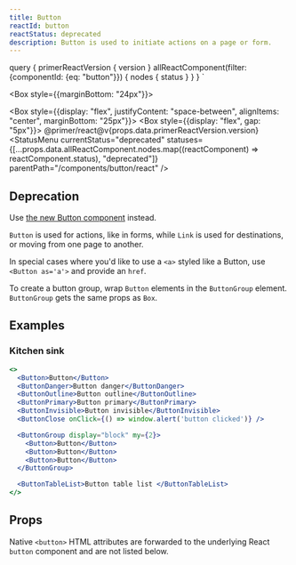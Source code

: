 ```yaml
---
title: Button
reactId: button
reactStatus: deprecated
description: Button is used to initiate actions on a page or form.
---
```



  query {
    primerReactVersion {
      version
    }
    allReactComponent(filter: {componentId: {eq: "button"}}) {
      nodes {
        status
      }
    }
  }
`

<Box style={{marginBottom: "24px"}}>
  <ComponentPageNav
    basePath="/components/button"
    includeReact={true}
    includeRails={true}
    includeFigma={true}
    includeCSS={true}
    current="react"
  />
</Box>

<Box style={{display: "flex", justifyContent: "space-between", alignItems: "center", marginBottom: "25px"}}>
  <Box style={{display: "flex", gap: "5px"}}>
    <Label size="large">@primer/react@v{props.data.primerReactVersion.version}</Label>
    <StatusLabel status="Deprecated" />
    <AccessibilityLabel a11yReviewed={false} short={false} />
  </Box>
  <Box>
    <StatusMenu currentStatus="deprecated" statuses={[...props.data.allReactComponent.nodes.map((reactComponent) => reactComponent.status), "deprecated"]} parentPath="/components/button/react" />
  </Box>
</Box>

## Deprecation

Use [the new Button component](/components/button/react) instead.

`Button` is used for actions, like in forms, while `Link` is used for destinations, or moving from one page to another.

In special cases where you'd like to use a `<a>` styled like a Button, use `<Button as='a'>` and provide an `href`.

To create a button group, wrap `Button` elements in the `ButtonGroup` element. `ButtonGroup` gets the same props as `Box`.

## Examples

### Kitchen sink

```jsx live deprecated
<>
  <Button>Button</Button>
  <ButtonDanger>Button danger</ButtonDanger>
  <ButtonOutline>Button outline</ButtonOutline>
  <ButtonPrimary>Button primary</ButtonPrimary>
  <ButtonInvisible>Button invisible</ButtonInvisible>
  <ButtonClose onClick={() => window.alert('button clicked')} />

  <ButtonGroup display="block" my={2}>
    <Button>Button</Button>
    <Button>Button</Button>
    <Button>Button</Button>
  </ButtonGroup>

  <ButtonTableList>Button table list </ButtonTableList>
</>
```

## Props

Native `<button>` HTML attributes are forwarded to the underlying React `button` component and are not listed below.

<PropsTable>
  <PropsTable.Row name="as" type="String" defaultValue="button" description="Sets the HTML tag for the component" />
  <PropsTable.Row name="sx" type="SystemStyleObject" defaultValue="{}" description="Additional styles" />
  <PropsTable.Row
    name="variant"
    type="String"
    defaultValue="'medium'"
    description="A value of `small`, `medium`, or `large` results in smaller or larger Button text size; no effect if `fontSize` prop is set"
  />
</PropsTable>
